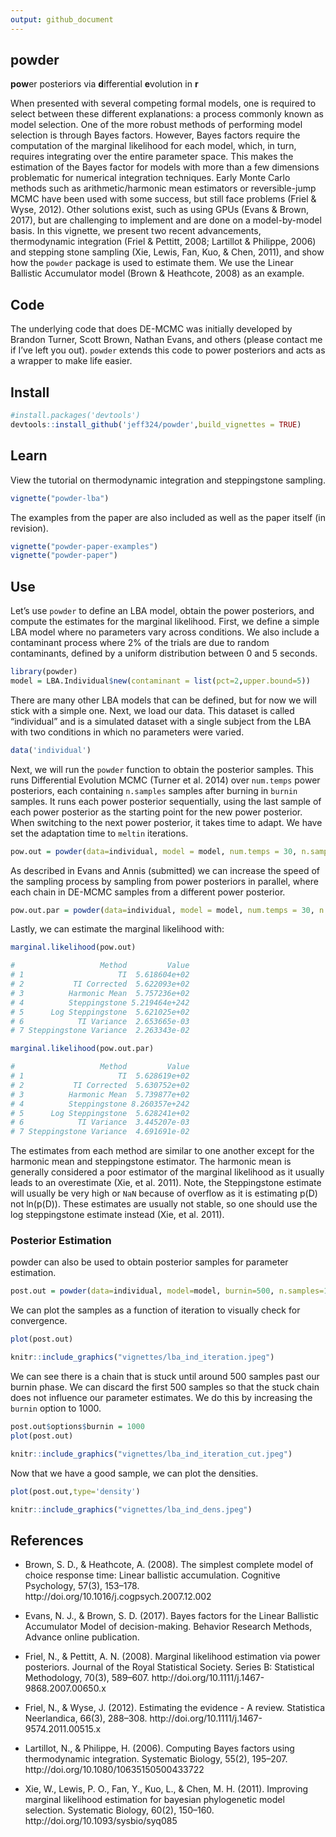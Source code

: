 ```yaml
---
output: github_document
---
```


<!-- README.md is generated from README.Rmd. Please edit that file -->

## powder
**pow**er posteriors via **d**ifferential **e**volution in **r**

When presented with several competing formal models, one is required to select between these different explanations: a process commonly known as model selection. One of the more robust methods of performing model selection is through Bayes factors. However, Bayes factors require the computation of the marginal likelihood for each model, which, in turn, requires integrating over the entire parameter space. This makes the estimation of the Bayes factor for models with more than a few dimensions problematic for numerical integration techniques. Early Monte Carlo methods such as arithmetic/harmonic mean estimators or reversible-jump MCMC have been used with some success, but still face problems (Friel & Wyse, 2012). Other solutions exist, such as using GPUs (Evans & Brown, 2017), but are challenging to implement and are done on a model-by-model basis. In this vignette, we present two recent advancements, thermodynamic integration (Friel & Pettitt, 2008; Lartillot & Philippe, 2006) and stepping stone sampling (Xie, Lewis, Fan, Kuo, & Chen, 2011), and show how the `powder` package is used to estimate them. We use the Linear Ballistic Accumulator model (Brown & Heathcote, 2008) as an example.

## Code
The underlying code that does DE-MCMC was initially developed by Brandon Turner, Scott Brown, Nathan Evans, and others (please contact me if I've left you out). `powder` extends this code to power posteriors and acts as a wrapper to make life easier.

## Install
```r
#install.packages('devtools')
devtools::install_github('jeff324/powder',build_vignettes = TRUE)
```

## Learn
View the tutorial on thermodynamic integration and steppingstone sampling.

```r
vignette("powder-lba")
```

The examples from the paper are also included as well as the paper itself (in revision).
```r
vignette("powder-paper-examples")
vignette("powder-paper")
```

## Use
Let's use `powder` to define an LBA model, obtain the power posteriors, and compute the estimates for the marginal likelihood. First, we define a simple LBA model where no parameters vary across conditions. We also include a contaminant process where 2% of the trials are due to random contaminants, defined by a uniform distribution between 0 and 5 seconds.

```r
library(powder)
model = LBA.Individual$new(contaminant = list(pct=2,upper.bound=5))
```

There are many other LBA models that can be defined, but for now we will stick with a simple one. Next, we load our data. This dataset is called "individual" and is a simulated dataset with a single subject from the LBA with two conditions in which no parameters were varied.

```r
data('individual')
```

Next, we will run the `powder` function to obtain the posterior samples. This runs Differential Evolution MCMC (Turner et al. 2014) over `num.temps` power posteriors, each containing `n.samples` samples after burning in `burnin` samples. It runs each power posterior sequentially, using the last sample of each power posterior as the starting point for the new power posterior. When switching to the next power posterior, it takes time to adapt. We have set the adaptation time to `meltin` iterations.

```r
pow.out = powder(data=individual, model = model, num.temps = 30, n.samples = 100, burnin=200, meltin = 50)
```

As described in Evans and Annis (submitted) we can increase the speed of the sampling process by sampling from power posteriors in parallel, where each chain in DE-MCMC samples from a different power posterior.

```r
pow.out.par = powder(data=individual, model = model, num.temps = 30, n.samples = 800, burnin=200, method='parallel')
```

Lastly, we can estimate the marginal likelihood with:

```r
marginal.likelihood(pow.out)

#                   Method         Value
# 1                     TI  5.618604e+02
# 2           TI Corrected  5.622093e+02
# 3          Harmonic Mean  5.757236e+02
# 4          Steppingstone 5.219464e+242
# 5      Log Steppingstone  5.621025e+02
# 6            TI Variance  2.653665e-03
# 7 Steppingstone Variance  2.263343e-02

marginal.likelihood(pow.out.par)

#                   Method         Value
# 1                     TI  5.628619e+02
# 2           TI Corrected  5.630752e+02
# 3          Harmonic Mean  5.739877e+02
# 4          Steppingstone 8.260357e+242
# 5      Log Steppingstone  5.628241e+02
# 6            TI Variance  3.445207e-03
# 7 Steppingstone Variance  4.691691e-02
```

The estimates from each method are similar to one another except for the harmonic mean and steppingstone estimator. The harmonic mean is generally considered a poor estimator of the marginal likelihood as it usually leads to an overestimate (Xie, et al. 2011). Note, the Steppingstone estimate will usually be very high or `NaN` because of overflow as it is estimating p(D) not ln(p(D)). These estimates are usually not stable, so one should use the log steppingstone estimate instead (Xie, et al. 2011).

### Posterior Estimation
powder can also be used to obtain posterior samples for parameter estimation.

```r
post.out = powder(data=individual, model=model, burnin=500, n.samples=1000, method='posterior')
```

We can plot the samples as a function of iteration to visually check for convergence.
```r
plot(post.out)
```

```r
knitr::include_graphics("vignettes/lba_ind_iteration.jpeg")
```

We can see there is a chain that is stuck until around 500 samples past our burnin phase. We can discard the first 500 samples so that the stuck chain does not influence our parameter estimates. We do this by increasing the `burnin` option to 1000.

```r
post.out$options$burnin = 1000
plot(post.out)
```

```r
knitr::include_graphics("vignettes/lba_ind_iteration_cut.jpeg")
```

Now that we have a good sample, we can plot the densities.

```r
plot(post.out,type='density')
```

```r
knitr::include_graphics("vignettes/lba_ind_dens.jpeg")
```

## References

* Brown, S. D., & Heathcote, A. (2008). The simplest complete model of choice response time: Linear ballistic accumulation. Cognitive Psychology, 57(3), 153–178. http://doi.org/10.1016/j.cogpsych.2007.12.002

* Evans, N. J., & Brown, S. D. (2017). Bayes factors for the Linear Ballistic Accumulator Model of decision-making. Behavior Research Methods, Advance online publication.

* Friel, N., & Pettitt, A. N. (2008). Marginal likelihood estimation via power posteriors. Journal of the Royal Statistical Society. Series B: Statistical Methodology, 70(3), 589–607. 
http://doi.org/10.1111/j.1467-9868.2007.00650.x

* Friel, N., & Wyse, J. (2012). Estimating the evidence - A review. Statistica Neerlandica, 66(3), 288–308. http://doi.org/10.1111/j.1467-9574.2011.00515.x

* Lartillot, N., & Philippe, H. (2006). Computing Bayes factors using thermodynamic integration. Systematic Biology, 55(2), 195–207. http://doi.org/10.1080/10635150500433722

* Xie, W., Lewis, P. O., Fan, Y., Kuo, L., & Chen, M. H. (2011). Improving marginal likelihood estimation for bayesian phylogenetic model selection. Systematic Biology, 60(2), 150–160. http://doi.org/10.1093/sysbio/syq085


